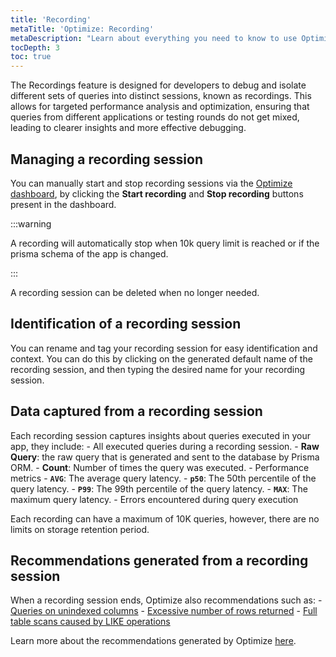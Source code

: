 ```yaml
---
title: 'Recording'
metaTitle: 'Optimize: Recording'
metaDescription: "Learn about everything you need to know to use Optimize's recording."
tocDepth: 3
toc: true
---
```


<TopBlock>

The Recordings feature is designed for developers to debug and isolate different sets of queries into distinct sessions, known as recordings. This allows for targeted performance analysis and optimization, ensuring that queries from different applications or testing rounds do not get mixed, leading to clearer insights and more effective debugging.

</TopBlock>

## Managing a recording session

You can manually start and stop recording sessions via the [Optimize dashboard](https://optimize.prisma.io), by clicking the **Start recording** and **Stop recording** buttons present in the dashboard. 

:::warning

A recording will automatically stop when 10k query limit is reached or if the prisma schema of the app is changed.

:::

A recording session can be deleted when no longer needed.

## Identification of a recording session

You can rename and tag your recording session for easy identification and context. You can do this by clicking on the generated default name of the recording session, and then typing the desired name for your recording session.

## Data captured from a recording session

Each recording session captures insights about queries executed in your app, they include:
    - All executed queries during a recording session.
    - **Raw Query**: the raw query that is generated and sent to the database by Prisma ORM.
    - **Count**: Number of times the query was executed. 
    - Performance metrics 
      - **`AVG`**: The average query latency.
      - **`p50`**: The 50th percentile of the query latency.
      - **`P99`**: The 99th percentile of the query latency.
      - **`MAX`**: The maximum query latency.
    - Errors encountered during query execution

Each recording can have a maximum of 10K queries, however, there are no limits on storage retention period.

## Recommendations generated from a recording session

When a recording session ends, Optimize also recommendations such as:
    - [Queries on unindexed columns](/optimize/recommendations#queries-on-unindexed-columns)
    - [Excessive number of rows returned](/optimize/recommendations#excessive-number-of-rows-returned)
    - [Full table scans caused by LIKE operations](/optimize/recommendations#full-table-scans-caused-by-like-operations)

Learn more about the recommendations generated by Optimize [here](/optimize/recommendations).